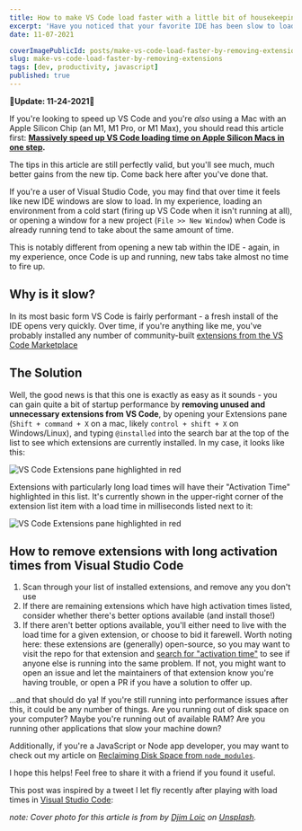 ```yaml
---
title: How to make VS Code load faster with a little bit of housekeeping
excerpt: 'Have you noticed that your favorite IDE has been slow to load lately? Try removing these before losing hope.'
date: 11-07-2021

coverImagePublicId: posts/make-vs-code-load-faster-by-removing-extensions/cover
slug: make-vs-code-load-faster-by-removing-extensions
tags: [dev, productivity, javascript]
published: true
---
```


<Aside type="info">

**🚨Update: 11-24-2021🚨**

If you're looking to speed up VS Code and you're _also_ using a Mac with an Apple Silicon Chip (an M1, M1 Pro, or M1 Max), you should read this article first: **[Massively speed up VS Code loading time on Apple Silicon Macs in one step](https://mikebifulco.com/posts/make-vs-code-load-faster-mac-apple-silicon).**

The tips in this article are still perfectly valid, but you'll see much, much better gains from the new tip. Come back here after you've done that.

</Aside>

If you're a user of Visual Studio Code, you may find that over time it feels like new IDE windows are slow to load. In my experience, loading an environment from a cold start (firing up VS Code when it isn't running at all), or opening a window for a new project (`File >> New Window`) when Code is already running tend to take about the same amount of time.

This is notably different from opening a new tab within the IDE - again, in my experience, once Code is up and running, new tabs take almost no time to fire up.

## Why is it slow?

In its most basic form VS Code is fairly performant - a fresh install of the IDE opens very quickly. Over time, if you're anything like me, you've probably installed any number of community-built [extensions from the VS Code Marketplace](https://marketplace.visualstudio.com/VSCode)

## The Solution

Well, the good news is that this one is exactly as easy as it sounds - you can gain quite a bit of startup performance by **removing unused and unnecessary extensions from VS Code**, by opening your Extensions pane (`Shift + command + X` on a mac, likely `control + shift + X` on Windows/Linux), and typing `@installed` into the search bar at the top of the list to see which extensions are currently installed. In my case, it looks like this:

<Image
  publicId="posts/make-vs-code-load-faster-by-removing-extensions/vscode-extensions-pane"
  alt="VS Code Extensions pane highlighted in red"
  caption="My installed extensions pane, highlighted in red"
/>

Extensions with particularly long load times will have their "Activation Time" highlighted in this list. It's currently shown in the upper-right corner of the extension list item with a load time in milliseconds listed next to it:

<Image
  publicId="posts/make-vs-code-load-faster-by-removing-extensions/extension-load-time"
  alt="VS Code Extensions pane highlighted in red"
  caption="My installed extensions pane, highlighted in red"
/>

## How to remove extensions with long activation times from Visual Studio Code

1. Scan through your list of installed extensions, and remove any you don't use
2. If there are remaining extensions which have high activation times listed, consider whether there's better options available (and install those!)
3. If there aren't better options available, you'll either need to live with the load time for a given extension, or choose to bid it farewell. Worth noting here: these extensions are (generally) open-source, so you may want to visit the repo for that extension and [search for "activation time"](https://github.com/prettier/prettier-vscode/issues?q=activation+time) to see if anyone else is running into the same problem. If not, you might want to open an issue and let the maintainers of that extension know you're having trouble, or open a PR if you have a solution to offer up.

...and that should do ya! If you're still running into performance issues after this, it could be any number of things. Are you running out of disk space on your computer? Maybe you're running out of available RAM? Are you running other applications that slow your machine down?

Additionally, if you're a JavaScript or Node app developer, you may want to check out my article on [Reclaiming Disk Space from `node_modules`](https://mikebifulco.com/posts/reclaimed-10gb-of-disk-space-from-node-modules).

I hope this helps! Feel free to share it with a friend if you found it useful.

This post was inspired by a tweet I let fly recently after playing with load times in [Visual Studio Code](https://code.visualstudio.com/):

<Tweet
  tweetLink="https://twitter.com/irreverentmike/status/1454054616027574283"
  align="center"
/>

_note: Cover photo for this article is from by <a href="https://unsplash.com/@loic?utm_source=unsplash&utm_medium=referral&utm_content=creditCopyText">Djim Loic</a> on <a href="https://unsplash.com/s/photos/time?utm_source=unsplash&utm_medium=referral&utm_content=creditCopyText">Unsplash</a>._
